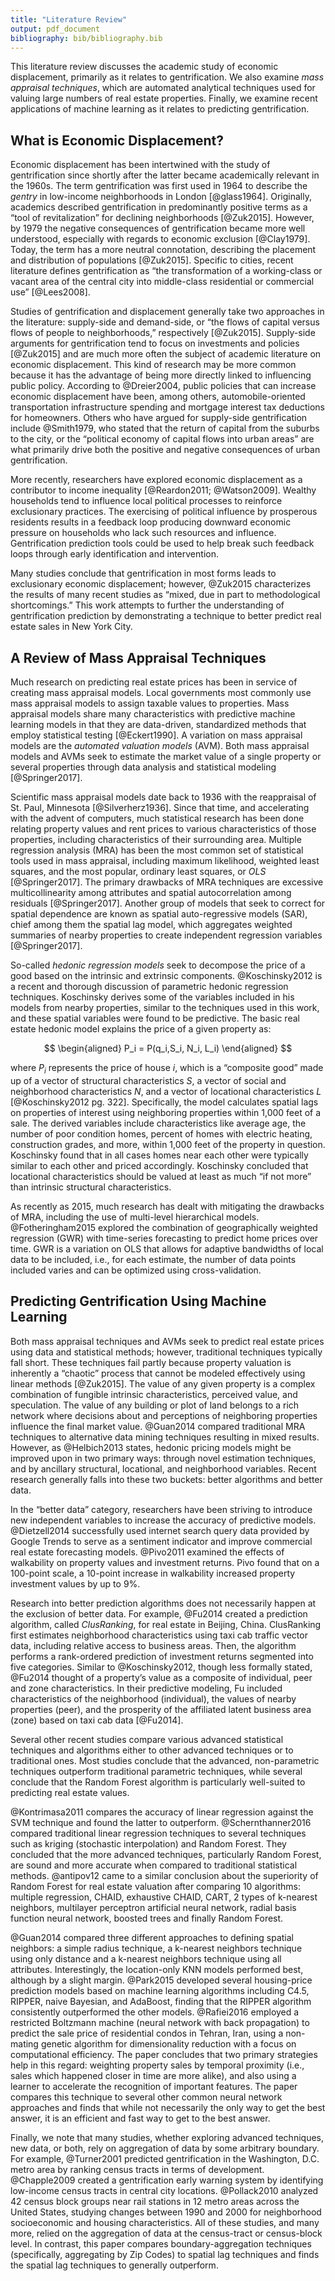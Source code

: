 ---
title: "Literature Review"
output: pdf_document
bibliography: bib/bibliography.bib
---

This literature review discusses the academic study of economic displacement, primarily as it relates to gentrification. We also examine _mass appraisal techniques_, which are automated analytical techniques used for valuing large numbers of real estate properties. Finally, we examine recent applications of machine learning as it relates to predicting gentrification.

## What is Economic Displacement?

Economic displacement has been intertwined with the study of gentrification since shortly after the latter became academically relevant in the 1960s.  The term gentrification was first used in 1964 to describe the _gentry_ in low-income neighborhoods in London [@glass1964]. Originally, academics described gentrification in predominantly positive terms as a "tool of revitalization" for declining neighborhoods [@Zuk2015]. However, by 1979 the negative consequences of gentrification became more well understood, especially with regards to economic exclusion [@Clay1979]. Today, the term has a more neutral connotation, describing the placement and distribution of populations [@Zuk2015]. Specific to cities, recent literature defines gentrification as “the transformation of a working-class or vacant area of the central city into middle-class residential or commercial use” [@Lees2008].

Studies of gentrification and displacement generally take two approaches in the literature: supply-side and demand-side, or "the flows of capital versus flows of people to neighborhoods," respectively [@Zuk2015]. Supply-side arguments for gentrification tend to focus on investments and policies [@Zuk2015] and are much more often the subject of academic literature on economic displacement. This kind of research may be more common because it has the advantage of being more directly linked to influencing public policy. According to @Dreier2004, public policies that can increase economic displacement have been, among others, automobile-oriented transportation infrastructure spending and mortgage interest tax deductions for homeowners. Others who have argued for supply-side gentrification include @Smith1979, who stated that the return of capital from the suburbs to the city, or the "political economy of capital flows into urban areas" are what primarily drive both the positive and negative consequences of urban gentrification.  

More recently, researchers have explored economic displacement as a contributor to income inequality [@Reardon2011; @Watson2009]. Wealthy households tend to influence local political processes to reinforce exclusionary practices. The exercising of political influence by prosperous residents results in a feedback loop producing downward economic pressure on households who lack such resources and influence. Gentrification prediction tools could be used to help break such feedback loops through early identification and intervention. 

Many studies conclude that gentrification in most forms leads to exclusionary economic displacement; however, @Zuk2015 characterizes the results of many recent studies as "mixed, due in part to methodological shortcomings." This work attempts to further the understanding of gentrification prediction by demonstrating a technique to better predict real estate sales in New York City. 

## A Review of Mass Appraisal Techniques

Much research on predicting real estate prices has been in service of creating mass appraisal models. Local governments most commonly use mass appraisal models to assign taxable values to properties. Mass appraisal models share many characteristics with predictive machine learning models in that they are data-driven, standardized methods that employ statistical testing [@Eckert1990]. A variation on mass appraisal models are the _automated valuation models_ (AVM). Both mass appraisal models and AVMs seek to estimate the market value of a single property or several properties through data analysis and statistical modeling [@Springer2017]. 

Scientific mass appraisal models date back to 1936 with the reappraisal of St. Paul, Minnesota [@Silverherz1936]. Since that time, and accelerating with the advent of computers, much statistical research has been done relating property values and rent prices to various characteristics of those properties, including characteristics of their surrounding area. Multiple regression analysis (MRA) has been the most common set of statistical tools used in mass appraisal, including maximum likelihood, weighted least squares, and the most popular, ordinary least squares, or _OLS_ [@Springer2017]. The primary drawbacks of MRA techniques are excessive multicollinearity among attributes and spatial autocorrelation among residuals [@Springer2017]. Another group of models that seek to correct for spatial dependence are known as spatial auto-regressive models (SAR), chief among them the spatial lag model, which aggregates weighted summaries of nearby properties to create independent regression variables [@Springer2017]. 

So-called _hedonic regression models_ seek to decompose the price of a good based on the intrinsic and extrinsic components. @Koschinsky2012 is a recent and thorough discussion of parametric hedonic regression techniques. Koschinsky derives some of the variables included in his models from nearby properties, similar to the techniques used in this work, and these spatial variables were found to be predictive. The basic real estate hedonic model explains the price of a given property as: 

$$
\begin{aligned}
 P_i = P(q_i,S_i, N_i, L_i)
\end{aligned}
$$

\noindent where $P_i$ represents the price of house $i$, which is a "composite good" made up of a vector of structural characteristics $S$, a vector of social and neighborhood characteristics $N$, and a vector of locational characteristics $L$ [@Koschinsky2012 pg. 322]. Specifically, the model calculates spatial lags on properties of interest using neighboring properties within 1,000 feet of a sale. The derived variables include characteristics like average age, the number of poor condition homes, percent of homes with electric heating, construction grades, and more, within 1,000 feet of the property in question. Koschinsky found that in all cases homes near each other were typically similar to each other and priced accordingly. Koschinsky concluded that locational characteristics should be valued at least as much "if not more" than intrinsic structural characteristics.

As recently as 2015, much research has dealt with mitigating the drawbacks of MRA, including the use of multi-level hierarchical models. @Fotheringham2015 explored the combination of geographically weighted regression (GWR) with time-series forecasting to predict home prices over time. GWR is a variation on OLS that allows for adaptive bandwidths of local data to be included, i.e., for each estimate, the number of data points included varies and can be optimized using cross-validation. 


## Predicting Gentrification Using Machine Learning

Both mass appraisal techniques and AVMs seek to predict real estate prices using data and statistical methods; however, traditional techniques typically fall short. These techniques fail partly because property valuation is inherently a “chaotic” process that cannot be modeled effectively using linear methods [@Zuk2015]. The value of any given property is a complex combination of fungible intrinsic characteristics, perceived value, and speculation. The value of any building or plot of land belongs to a rich network where decisions about and perceptions of neighboring properties influence the final market value. @Guan2014 compared traditional MRA techniques to alternative data mining techniques resulting in mixed results. However, as @Helbich2013 states, hedonic pricing models might be improved upon in two primary ways: through novel estimation techniques, and by ancillary structural, locational, and neighborhood variables. Recent research generally falls into these two buckets: better algorithms and better data. 

In the "better data" category, researchers have been striving to introduce new independent variables to increase the accuracy of predictive models. @Dietzell2014 successfully used internet search query data provided by Google Trends to serve as a sentiment indicator and improve commercial real estate forecasting models. @Pivo2011 examined the effects of walkability on property values and investment returns.  Pivo found that on a 100-point scale, a 10-point increase in walkability increased property investment values by up to 9%.
 
Research into better prediction algorithms does not necessarily happen at the exclusion of better data. For example, @Fu2014 created a prediction algorithm, called _ClusRanking_, for real estate in Beijing, China. ClusRanking first estimates neighborhood characteristics using taxi cab traffic vector data, including relative access to business areas. Then, the algorithm performs a rank-ordered prediction of investment returns segmented into five categories. Similar to @Koschinsky2012, though less formally stated, @Fu2014 thought of a property's value as a composite of individual, peer and zone characteristics. In their predictive modeling, Fu included characteristics of the neighborhood (individual), the values of nearby properties (peer), and the prosperity of the affiliated latent business area (zone) based on taxi cab data [@Fu2014].

Several other recent studies compare various advanced statistical techniques and algorithms either to other advanced techniques or to traditional ones. Most studies conclude that the advanced, non-parametric techniques outperform traditional parametric techniques, while several conclude that the Random Forest algorithm is particularly well-suited to predicting real estate values. 

@Kontrimasa2011 compares the accuracy of linear regression against the SVM technique and found the latter to outperform. @Schernthanner2016 compared traditional linear regression techniques to several techniques such as kriging (stochastic interpolation) and Random Forest. They concluded that the more advanced techniques, particularly Random Forest, are sound and more accurate when compared to traditional statistical methods. @antipov12 came to a similar conclusion about the superiority of Random Forest for real estate valuation after comparing 10 algorithms: multiple regression, CHAID, exhaustive CHAID, CART, 2 types of k-nearest neighbors, multilayer perceptron artificial neural network, radial basis function neural network, boosted trees and finally Random Forest. 

@Guan2014 compared three different approaches to defining spatial neighbors: a simple radius technique, a k-nearest neighbors technique using only distance and a k-nearest neighbors technique using all attributes. Interestingly, the location-only KNN models performed best, although by a slight margin. @Park2015 developed several housing-price prediction models based on machine learning algorithms including C4.5, RIPPER, naive Bayesian, and AdaBoost, finding that the RIPPER algorithm consistently outperformed the other models. @Rafiei2016 employed a restricted Boltzmann machine (neural network with back propagation) to predict the sale price of residential condos in Tehran, Iran, using a non-mating genetic algorithm for dimensionality reduction with a focus on computational efficiency. The paper concludes that two  primary strategies help in this regard: weighting property sales by temporal proximity (i.e., sales which happened closer in time are more alike), and also using a learner to accelerate the recognition of important features. The paper compares this technique to several other common neural network approaches and finds that while not necessarily the only way to get the best answer, it is an efficient and fast way to get to the best answer.

Finally, we note that many studies, whether exploring advanced techniques, new data, or both, rely on aggregation of data by some arbitrary boundary.  For example, @Turner2001 predicted gentrification in the Washington, D.C. metro area by ranking census tracts in terms of development. @Chapple2009 created a gentrification early warning system by identifying low-income census tracts in central city locations. @Pollack2010 analyzed 42 census block groups near rail stations in 12 metro areas across the United States, studying changes between 1990 and 2000 for neighborhood socioeconomic and housing characteristics. All of these studies, and many more, relied on the aggregation of data at the census-tract or census-block level. In contrast, this paper compares boundary-aggregation techniques (specifically, aggregating by Zip Codes) to spatial lag techniques and finds the spatial lag techniques to generally outperform. 
